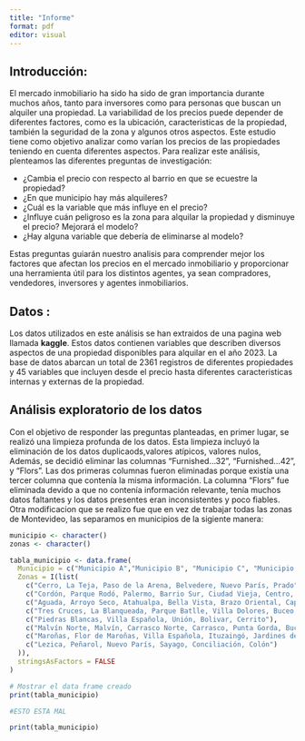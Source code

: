 ```yaml
---
title: "Informe"
format: pdf
editor: visual
---
```


## Introducción:

El mercado inmobiliario ha sido ha sido de gran importancia durante muchos años, tanto para inversores como para personas que buscan un alquiler una propiedad. La variabilidad de los precios puede depender de diferentes factores, como es la ubicación, caracteristicas de la propiedad, también la seguridad de la zona y algunos otros aspectos. Este estudio tiene como objetivo analizar como varían los precios de las propiedades teniendo en cuenta diferentes aspectos.
Para realizar este análisis, plenteamos las diferentes preguntas de investigación:

 - ¿Cambia el precio con respecto al barrio en que se ecuestre la propiedad?
 - ¿En que municipio hay más alquileres?
 - ¿Cuál es la variable que más influye en el precio?
 - ¿Influye cuán peligroso es la zona para alquilar la propiedad y disminuye el precio? Mejorará el modelo?
 - ¿Hay alguna variable que debería de eliminarse al modelo?

Estas preguntas guiarán nuestro analisis para comprender mejor los factores que afectan los precios en el mercado inmobiliario y proporcionar una herramienta útil para los distintos agentes, ya sean compradores, vendedores, inversores y agentes inmobiliarios.


## Datos :

Los datos utilizados en este análisis se han extraidos de una pagina web llamada **kaggle**. Estos datos contienen variables que describen diversos aspectos de una propiedad disponibles para alquilar en el año 2023. La base de datos abarcan un total de 2361 registros de diferentes propiedades y 45 variables que incluyen desde el precio hasta diferentes caracteristicas internas y externas de la propiedad.


## Análisis exploratorio de los datos

Con el objetivo de responder las preguntas planteadas, en primer lugar, se realizó una limpieza profunda de los datos. Esta limpieza incluyó la eliminación de los datos duplicaods,valores atípicos, valores nulos, Además, se decidió eliminar las columnas "Furnished...32", "Furnished...42", y "Flors". Las dos primeras columnas fueron eliminadas porque existía una tercer columna que contenía la misma información. La columna "Flors" fue eliminada devido a que no contenía información relevante, tenía muchos datos faltantes y los datos presentes eran inconsistentes y poco fiables.
Otra modificacion que se realizo fue que en vez de trabajar todas las zonas de Montevideo, las separamos en municipios de la sigiente manera:

```r
municipio <- character()  
zonas <- character()  

tabla_municipio <- data.frame(
  Municipio = c("Municipio A","Municipio B", "Municipio C", "Municipio CH", "Municipio D", "Municipio E", "Municipio F", "Municipio G"),
  Zonas = I(list(
    c("Cerro, La Teja, Paso de la Arena, Belvedere, Nuevo París, Prado"),
    c("Cordón, Parque Rodó, Palermo, Barrio Sur, Ciudad Vieja, Centro, Aguada, La Comercial"),
    c("Aguada, Arroyo Seco, Atahualpa, Bella Vista, Brazo Oriental, Capurro, Goes, Jacinto Vera, La Comercial, Mercado Modelo, Reducto, Villa Muñoz"),
    c("Tres Cruces, La Blanqueada, Parque Batlle, Villa Dolores, Buceo, Pocitos, Punta Carretas"),
    c("Piedras Blancas, Villa Española, Unión, Bolivar, Cerrito"),
    c("Malvín Norte, Malvín, Carrasco Norte, Carrasco, Punta Gorda, Buceo, La Blanqueada"),
    c("Maroñas, Flor de Maroñas, Villa Española, Ituzaingó, Jardines del Hipódromo, Piedras Blancas"),
    c("Lezica, Peñarol, Nuevo París, Sayago, Conciliación, Colón")
  )),
  stringsAsFactors = FALSE
)

# Mostrar el data frame creado
print(tabla_municipio)

#ESTO ESTA MAL

```

```r
print(tabla_municipio)
```

 
 
 
 
 
 

 
 
 